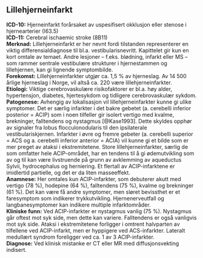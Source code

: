 ## Lillehjerneinfarkt {#sec-lillehjerneinfarkt}

**ICD-10:** Hjerneinfarkt forårsaket av uspesifisert okklusjon eller stenose i hjernearterier (I63.5)\
**ICD-11:** Cerebral ischaemic stroke (8B11)\
**Merknad:** Lillehjerneinfarkt er her nevnt fordi tilstanden representerer en viktig differensialdiagnose til bl.a. vestibularisnevritt. Kapittelet gir kun en kort omtale av temaet. Andre lesjoner -- f.eks. blødning, infarkt eller MS -- som rammer sentrale vestibulære strukturer i hjernestammen og lillehjernen, kan gi lignende symptombilde.\
**Forekomst:** Lillehjerneinfarkter utgjør ca. 1,5 % av hjerneslag. Av 14 500 årlige hjerneslag i Norge, vil altså ca. 220 være lillehjerneinfarkter.\
**Etiologi:** Viktige cerebrovaskulære risikofaktorer er bl.a. høy alder, hypertensjon, diabetes, hjertesykdom og tidligere cerebrovaskulær sykdom.\
**Patogenese:** Avhengig av lokalisasjon vil lillehjerneinfarkter kunne gi ulike symptomer. Det er særlig infarkter i det bakre gebetet (a. cerebelli inferior posterior = ACIP) som i noen tilfeller gir isolert vertigo med kvalme, brekninger, falltendens og nystagmus [@Kase1993]. Dette skyldes opphør av signaler fra lobus flocculonodularis til den ipsilaterale vestibulariskjernen. Infarkter i øvre og fremre gebeter (a. cerebelli superior = ACS og a. cerebelli inferior anterior = ACIA) vil kunne gi et bilde som er mer preget av ataksi i ekstremitetene. Store lillehjerneinfarkter, særlig de som omfatter hele ACIP-området, har en tendens til å gi ødemutvikling som av og til kan være livstruende på grunn av avklemming av aqueductus Sylvii, hydrocephalus og herniering. Et flertall av ACIP-infarktene er imidlertid partielle, og det er da liten masseeffekt.\
**Anamnese:** Her omtales kun ACIP-infarkter, som debuterer akutt med vertigo (78 %), hodepine (64 %), falltendens (75 %), kvalme og brekninger (61 %). Det kan være få andre symptomer, men sløret bevissthet er et faresymptom som indikerer trykkutvikling. Hjernenerveutfall og langbanesymptomer kan indikere multiple infarktområder.\
**Kliniske funn:** Ved ACIP-infarkter er nystagmus vanlig (75 %). Nystagmus går oftest mot syk side, men dette kan variere. Falltendens er også vanligvis mot syk side. Ataksi i ekstremitetene forligger i omtrent halvparten av tilfellene ved ACIP-infarkt, men er hyppigere ved ACS-infarkter. Lateralt medullært syndrom foreligger ved ca. 1 av 3 ACIP-infarkter.\
**Diagnose:** Ved klinisk mistanke er CT eller MR med diffusjonsvekting indisert.
